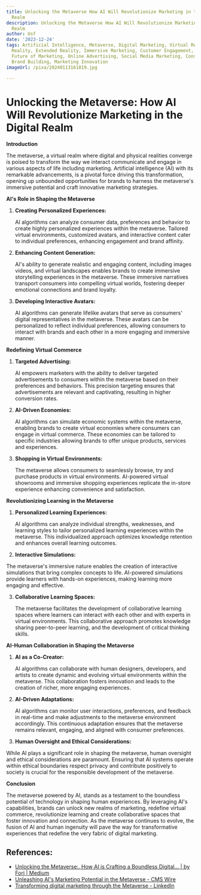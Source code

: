 ```yaml
---
title: Unlocking the Metaverse How AI Will Revolutionize Marketing in the Digital
  Realm
description: Unlocking the Metaverse How AI Will Revolutionize Marketing in the Digital
  Realm
author: Usf
date: '2023-12-24'
tags: Artificial Intelligence, Metaverse, Digital Marketing, Virtual Reality, Augmented
  Reality, Extended Reality, Immersive Marketing, Customer Engagement, Digital Transformation,
  Future of Marketing, Online Advertising, Social Media Marketing, Consumer Behavior,
  Brand Building, Marketing Innovation
imageUrl: /pixa/20240113161819.jpg

---
```

# Unlocking the Metaverse: How AI Will  Revolutionize Marketing in the Digital Realm

**Introduction**

The metaverse, a virtual realm where digital and  physical realities converge is poised to transform the way we interact communicate and engage in various aspects of life including marketing. Artificial  intelligence (AI) with its  remarkable advancements, is a pivotal force  driving this transformation, opening up unbounded opportunities for brands to harness the metaverse's immersive potential and craft innovative marketing strategies.

**AI's Role in Shaping the Metaverse**

1. **Creating Personalized Experiences:**

   AI algorithms can analyze consumer data,  preferences and behavior to  create highly personalized experiences within the  metaverse. Tailored virtual environments, customized avatars, and interactive content cater to individual preferences, enhancing engagement and brand affinity.

2. **Enhancing Content Generation:**

   AI's ability to generate realistic and engaging content, including images videos, and virtual landscapes enables brands to create immersive  storytelling  experiences in the metaverse. These  immersive narratives transport consumers into compelling virtual worlds, fostering  deeper emotional connections and brand loyalty.

3. **Developing Interactive Avatars:**

   AI algorithms can generate lifelike avatars  that serve as  consumers' digital representatives in the metaverse. These avatars can be personalized to reflect individual preferences, allowing consumers to interact with brands  and each other in a more engaging and immersive manner.

**Redefining  Virtual Commerce**

1. **Targeted Advertising:**

     AI empowers  marketers with the ability to deliver targeted advertisements to consumers within the metaverse based  on their  preferences and behaviors.  This precision targeting ensures that  advertisements are relevant and captivating, resulting in higher conversion rates.

2. **AI-Driven Economies:**

   AI algorithms can simulate economic systems within  the metaverse, enabling brands to  create virtual economies where consumers can  engage in virtual commerce. These economies can be tailored to specific industries  allowing brands to offer unique products, services and  experiences.

3. **Shopping in Virtual Environments:**

   The metaverse allows consumers to seamlessly browse,  try and purchase products in virtual environments. AI-powered virtual  showrooms and  immersive shopping experiences replicate the  in-store experience enhancing convenience and  satisfaction.

**Revolutionizing Learning in the Metaverse**

1. **Personalized  Learning Experiences:**

   AI algorithms can analyze individual strengths, weaknesses, and learning styles to tailor personalized learning experiences within the  metaverse. This individualized approach optimizes knowledge retention and  enhances overall learning outcomes.

2.  **Interactive Simulations:**

   The metaverse's immersive nature enables the creation of interactive simulations that  bring complex concepts to life. AI-powered  simulations provide learners with hands-on experiences, making learning more engaging and effective.

3. **Collaborative  Learning Spaces:**

   The metaverse facilitates the development of collaborative learning spaces where learners can interact with each other and with experts in  virtual environments. This collaborative approach promotes knowledge sharing peer-to-peer learning, and the development of critical thinking skills.

**AI-Human Collaboration in Shaping the Metaverse**

1. **AI as a Co-Creator:**

    AI algorithms can collaborate  with human designers, developers, and artists to create dynamic and  evolving virtual environments within the metaverse. This collaboration fosters innovation and leads to the creation of richer,  more engaging experiences.

2. **AI-Driven Adaptations:**

   AI algorithms  can  monitor user interactions, preferences, and feedback in real-time and make adjustments to the metaverse environment  accordingly. This  continuous adaptation  ensures  that the metaverse remains  relevant, engaging, and aligned with consumer  preferences.

3.  **Human Oversight and  Ethical  Considerations:**

   While AI plays a significant role in shaping the metaverse, human oversight and ethical considerations are paramount. Ensuring that AI systems operate within ethical  boundaries respect privacy and contribute positively to society is crucial for the responsible development of the  metaverse.

**Conclusion**

The metaverse  powered by AI, stands as a  testament to the boundless potential of technology in shaping human experiences. By leveraging AI's capabilities, brands can unlock new realms of marketing, redefine virtual commerce, revolutionize learning and create collaborative spaces that foster  innovation and connection. As the metaverse continues to evolve, the fusion  of AI and  human ingenuity will pave the way for transformative experiences that redefine  the very fabric of digital marketing.

## References:
- [Unlocking the Metaverse:. How AI is Crafting a Boundless Digital… | by Forj | Medium](https://forj.medium.com/unlocking-the-metaverse-347a9c968e57)
- [Unleashing AI's Marketing Potential in the Metaverse - CMS Wire](https://www.cmswire.com/digital-marketing/unleashing-ais-marketing-potential-in-the-metaverse/)
- [Transforming digital marketing through the Metaverse - LinkedIn](https://www.linkedin.com/pulse/transforming-digital-marketing-through-metaverse-martin-petkov)
